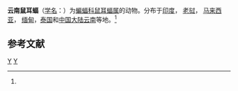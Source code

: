 {{Speciesbox 
| genus = Myotis
| species = montivagus
| status = LC 
| status_system = iucn3.1 
| status_ref = <ref name=iucn>{{IUCN2008| assessors = Francis, C., Hutson, A.M., Bates, P., Csorba, G., Bumringsri, S., Molur, S. & Srinivasulu, C. | year = 2008 | id = 14181 | title = Myotis montivagus |downloaded = 2009-4-28}}</ref>
| authority = (Dobson, 1874)<ref name='id264'>{{cite web| url =http://www.bioinfo.cn/db05/BjdwSpecies.php?action=view&id=264| title =云南鼠耳蝠| work =《中国动物物种编目数据库》| publisher =中国科学院微生物研究所| author =中国科学院动物研究所| accessdate =2009-03-27| deadurl =yes| archiveurl =https://web.archive.org/web/20160305042914/http://www.bioinfo.cn/db05/BjdwSpecies.php?action=view&id=264| archivedate =2016-03-05}}</ref>
| range_map = Myotis montivagus distribution (colored).png
| synonyms = 
<span style="font-size:smaller;">
*''Myotis mystacinus ssp. montivagus'' (Dobson, 1874)
*''Myotis peytoni'' (Wroughton & Ryley, 1913)
*''Vespertilio montivagus'' (Dobson, 1874)<ref name=iucn/>
</span>
}}

'''云南鼠耳蝠'''（[[学名|学名]]：{{lang|la|''Myotis montivagus''}}）为[[蝙蝠科|蝙蝠科]][[鼠耳蝠属|鼠耳蝠属]]的动物。分布于[[印度|印度]]， [[老挝|老挝]]， [[马来西亚|马来西亚]]， [[缅甸|缅甸]]，[[泰国|泰国]]和[[中国大陆|中国大陆]][[云南|云南]]等地。<ref name='id264'/>

== 参考文献 ==
{{reflist}}
{{Wikispecies|Myotis montivagus}}
{{Taxonbar|from=Q1832790}}

[[Category:鼠耳蝠属|Y]]
[[Category:云南哺乳动物|Y]]